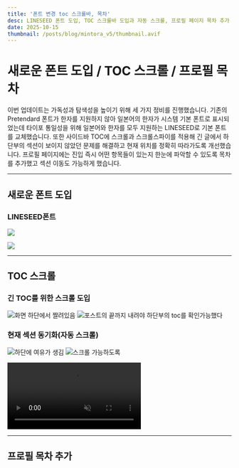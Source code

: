 ```yaml
---
title: '폰트 변경 toc 스크롤바, 목차'
desc: LINESEED 폰트 도입, TOC 스크롤바 도입과 자동 스크롤, 프로필 페이지 목차 추가
date: 2025-10-15
thumbnail: /posts/blog/mintora_v5/thumbnail.avif
---
```


<h1>새로운 폰트 도입 / TOC 스크롤 / 프로필 목차</h1>

이번 업데이트는 가독성과 탐색성을 높이기 위해 세 가지 정비를 진행했습니다.
기존의 Pretendard 폰트가 한자를 지원하지 않아 일본어의 한자가 시스템 기본 폰트로 표시되었는데 타이포 통일성을 위해 일본어와 한자를 모두 지원하는 LINESEED로 기본 폰트를 교체했습니다.
또한 사이드바 TOC에 스크롤과 스크롤스파이를 적용해 긴 글에서 하단부의 섹션이 보이지 않았던 문제를 해결하고 현재 위치를 정확히 따라가도록 개선했습니다.
프로필 페이지에는 진입 즉시 어떤 항목들이 있는지 한눈에 파악할 수 있도록 목차를 추가했고 섹션 이동도 가능하게 했습니다.

---

## 새로운 폰트 도입

### LINESEED폰트
![](/posts/blog/mintora_v6/before_pretender.avif)

![](/posts/blog/mintora_v6/after_LINE.avif)

---

## TOC 스크롤

### 긴 TOC를 위한 스크롤 도입
![화면 하단에서 짤려있음](/posts/blog/mintora_v6/before_toc.avif)
![포스트의 끝까지 내려야 하단부의 toc를 확인가능했다](/posts/blog/mintora_v6/before_toc_end.avif)

### 현재 섹션 동기화(자동 스크롤)
![하단에 여유가 생김](/posts/blog/mintora_v6/after_toc.avif)
![스크롤 가능하도록](/posts/blog/mintora_v6/after_scroll.avif)


<video loop autoPlay muted playsInline controls>
  <source src="/posts/blog/mintora_v6/after_toc.webm" type="video/webm" />
</video>


---

## 프로필 목차 추가



